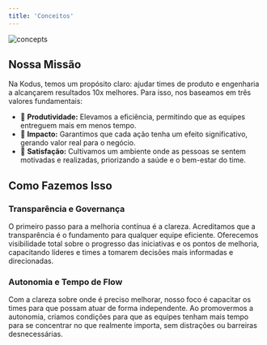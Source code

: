 ```yaml
---
title: 'Conceitos'
---
```


![concepts](https://kodus.io/wp-content/uploads/2024/09/kodus_concepts.png)

## Nossa Missão

Na Kodus, temos um propósito claro: ajudar times de produto e engenharia a alcançarem resultados 10x melhores. Para isso, nos baseamos em três valores fundamentais:

* 🚀 **Produtividade:** Elevamos a eficiência, permitindo que as equipes entreguem mais em menos tempo.
* 🎯 **Impacto:** Garantimos que cada ação tenha um efeito significativo, gerando valor real para o negócio.
* 💜 **Satisfação:** Cultivamos um ambiente onde as pessoas se sentem motivadas e realizadas, priorizando a saúde e o bem-estar do time.

## Como Fazemos Isso

### Transparência e Governança

O primeiro passo para a melhoria contínua é a clareza. Acreditamos que a transparência é o fundamento para qualquer equipe eficiente. Oferecemos visibilidade total sobre o progresso das iniciativas e os pontos de melhoria, capacitando líderes e times a tomarem decisões mais informadas e direcionadas.

### Autonomia e Tempo de Flow

Com a clareza sobre onde é preciso melhorar, nosso foco é capacitar os times para que possam atuar de forma independente. Ao promovermos a autonomia, criamos condições para que as equipes tenham mais tempo para se concentrar no que realmente importa, sem distrações ou barreiras desnecessárias.